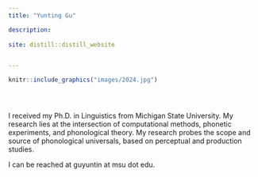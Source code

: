 ```yaml
---
title: "Yunting Gu"

description:
 
site: distill::distill_website


---
```


```r


knitr::include_graphics("images/2024.jpg")





```


I received my Ph.D. in Linguistics from Michigan State University. My research lies at the intersection of computational methods, phonetic experiments, and phonological theory. My research probes the scope and source of phonological universals, based on perceptual and production studies.


I can be reached at guyuntin at msu dot edu.
